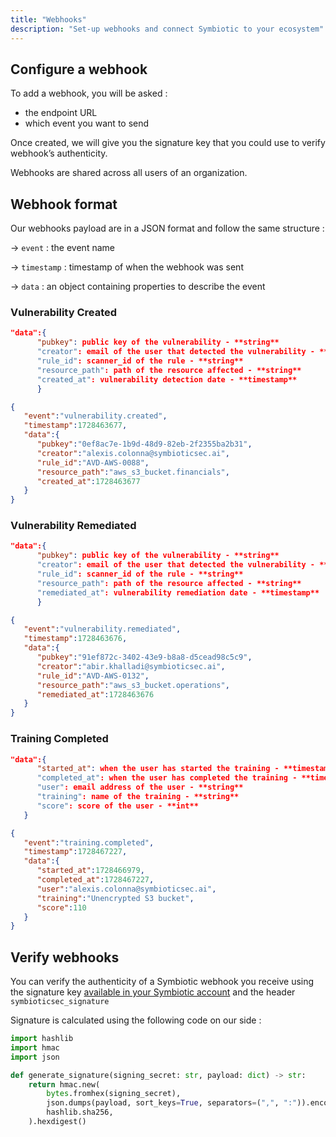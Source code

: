 ```yaml
---
title: "Webhooks"
description: "Set-up webhooks and connect Symbiotic to your ecosystem"
---
```


## Configure a  webhook

To add a webhook, you will be asked :

- the endpoint URL
- which event you want to send

Once created, we will give you the signature key that you could use to verify webhook’s authenticity.

<Warning>
  Webhooks are shared across all users of an organization.
</Warning>

## Webhook format

Our webhooks payload are in a JSON format and follow the same structure :

→ `event` : the event name

→ `timestamp` : timestamp of when the webhook was sent

→ `data` : an object containing properties to describe the event

### Vulnerability Created

<CodeGroup>

```json Description
"data":{
      "pubkey": public key of the vulnerability - **string**
      "creator": email of the user that detected the vulnerability - **string**
      "rule_id": scanner_id of the rule - **string**
      "resource_path": path of the resource affected - **string**
      "created_at": vulnerability detection date - **timestamp**
      }
```


```json Example
{
   "event":"vulnerability.created",
   "timestamp":1728463677,
   "data":{
      "pubkey":"0ef8ac7e-1b9d-48d9-82eb-2f2355ba2b31",
      "creator":"alexis.colonna@symbioticsec.ai",
      "rule_id":"AVD-AWS-0088",
      "resource_path":"aws_s3_bucket.financials",
      "created_at":1728463677
   }
}
```

</CodeGroup>

### Vulnerability Remediated

<CodeGroup>

```json Description
"data":{
      "pubkey": public key of the vulnerability - **string**
      "creator": email of the user that detected the vulnerability - **string**
      "rule_id": scanner_id of the rule - **string**
      "resource_path": path of the resource affected - **string**
      "remediated_at": vulnerability remediation date - **timestamp**
      }
```


```json Example
{
   "event":"vulnerability.remediated",
   "timestamp":1728463676,
   "data":{
      "pubkey":"91ef872c-3402-43e9-b8a8-d5cead98c5c9",
      "creator":"abir.khalladi@symbioticsec.ai",
      "rule_id":"AVD-AWS-0132",
      "resource_path":"aws_s3_bucket.operations",
      "remediated_at":1728463676
   }
}
```

</CodeGroup>

### Training Completed

<CodeGroup>

```json Description
"data":{
      "started_at": when the user has started the training - **timestamp**
      "completed_at": when the user has completed the training - **timestamp**
      "user": email address of the user - **string**
      "training": name of the training - **string**
      "score": score of the user - **int**
   }
```


```json Example
{
   "event":"training.completed",
   "timestamp":1728467227,
   "data":{
      "started_at":1728466979,
      "completed_at":1728467227,
      "user":"alexis.colonna@symbioticsec.ai",
      "training":"Unencrypted S3 bucket",
      "score":110
   }
}
```

</CodeGroup>

## Verify webhooks

You can verify the authenticity of a Symbiotic webhook you receive using the signature key [available in your Symbiotic account](https://app.symbioticsec.ai/settings/webhook) and the header `symbioticsec_signature`

Signature is calculated using the following code on our side :

```python
import hashlib
import hmac
import json

def generate_signature(signing_secret: str, payload: dict) -> str:
    return hmac.new(
        bytes.fromhex(signing_secret),
        json.dumps(payload, sort_keys=True, separators=(",", ":")).encode(),
        hashlib.sha256,
    ).hexdigest()
```